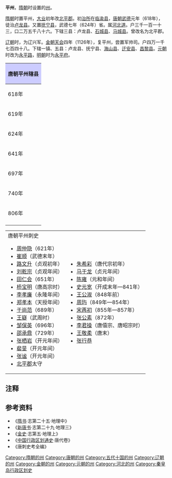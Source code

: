 '''平州'''，[[隋朝|隋朝]]时设置的[[州|州]]。

[[隋朝|隋朝]]时置平州，[[大业_(年号)|大业]]初年改[[北平郡|北平郡]]。初[[治所|治所]]在[[临渝县|临渝县]]，[[唐朝|唐朝]][[武德|武德]]元年（618年），徒治[[卢龙县|卢龙县]]。又置[[抚宁县|抚宁县]]，武德七年（624年）省。属[[河北道|河北道]]。户三千一百一十三，口二万五千八十六。下辖三县：卢龙县、[[石城县_(武周)|石城县]]、[[马城县|马城县]]。曾改名为北平郡。

[[辽朝|辽朝]]时，为辽兴军。[[金朝|金朝]][[天会_(金朝)|天会]]四年（1126年），复平州，尝置军帅司。户四万一千七百四十八。下辖一镇、五县：卢龙县、抚宁县、[[海山县|海山县]]、[[迁安县|迁安县]]、[[昌黎县|昌黎县]]。[[元朝|元朝]]时改为[[永平路_(元代)|永平路]]，[[明朝|明朝]]时为[[永平府|永平府]]。

{| align=center class="wikitable" style="width:600px; text-align:center"
|-
!colspan="2" style="background:#ccccff"|'''唐朝平州辖县'''
|-
|618年||[[临渝县|临渝县]]<ref>今[[河北省|河北省]][[抚宁县|抚宁县]][[榆关镇|榆关镇]]</ref>、[[肥如县|肥如县]]
|-
|619年||[[肥如县|肥如县]]（改名[[卢龙县|卢龙县]]）、[[临渝县|临渝县]]、（新设[[抚宁县|抚宁县]]<ref>今[[河北省|河北省]][[抚宁县|抚宁县]][[抚宁镇|抚宁镇]]</ref>）
|-
|624年||[[卢龙县|卢龙县]]（废除[[临渝县|临渝县]]、[[抚宁县|抚宁县]]）
|-
|641年||[[卢龙县|卢龙县]]（重设[[临渝县|临渝县]]）
|-
|697年||[[卢龙县|卢龙县]]（废除[[临渝县|临渝县]]，新增[[石城县|石城县]]<ref>今[[河北省|河北省]][[丰润县|丰润县]][[王官营镇|王官营镇]]</ref>）
|-
|740年||[[卢龙县|卢龙县]]、[[石城县|石城县]]（新增[[马城县|马城县]]<ref>今[[河北省|河北省]][[乐亭县|乐亭县]][[古河乡|古河乡]]</ref>）
|-
|806年||[[卢龙县|卢龙县]]、[[石城县|石城县]]、[[马城县|马城县]]<ref>改治今[[河北省|河北省]][[滦南县|滦南县]][[马城镇|马城镇]]</ref>
|-
|}
{|
|valign=top|
;唐朝平州刺史
*[[周仲隐|周仲隐]]（621年）
*[[崔顺|崔顺]]（武德末年）
*[[路文升|路文升]]（贞观初年）
*[[刘乾宗|刘乾宗]]（贞观年间）
*[[田仁会|田仁会]]（651年）
*[[桥宝明|桥宝明]]（唐高宗时）
*[[李孝廉|李孝廉]]（永隆年间）
*[[郑孝本|郑孝本]]（天授年间）
*[[于尚范|于尚范]]（689年）
*[[王嶷|王嶷]]（武周时）
*[[邹保英|邹保英]]（696年）
*[[邵承鼎|邵承鼎]]（729年）
*[[张栖岩|张栖岩]]（开元年间）
*[[裴旻|裴旻]]（开元年间）
*[[张谧|张谧]]（开元年间）
*[[北平郡|北平郡]]太守
|valign=top|
*[[朱希彩|朱希彩]]（唐代宗初年）
*[[马于龙|马于龙]]（贞元年间）
*[[陈雍|陈雍]]（元和年间）
*[[史元宽|史元宽]]（开成末年—841年）
*[[王公淑|王公淑]]（848年前）
*[[周玙|周玙]]（849年—854年）
*[[宋再初|宋再初]]（855年—857年）
*[[张公素|张公素]]（872年）
*[[李君操|李君操]]（唐僖宗、唐昭宗时）
*[[王敬柔|王敬柔]]（唐末）
*[[张行恭|张行恭]]
|}

== 注释 ==
{{reflist}}
== 参考资料 ==
*《[[隋书|隋书]]·志第二十五·地理中》
*《[[新唐书|新唐书]]·志第二十九·地理三》
*《[[金史|金史]]·志第五·地理上》
*《[[中国行政区划通史|中国行政区划通史]]·唐代卷》
*《唐刺史考全编》
{{隋朝行政區劃|nocat}}
{{唐朝行政區劃|nocat}}
{{五代行政區劃|nocat}}
{{金朝行政区划|nocat}}
{{DEFAULTSORT:P}}
[[Category:隋朝的州|Category:隋朝的州]]
[[Category:唐朝的州|Category:唐朝的州]]
[[Category:五代十国的州|Category:五代十国的州]]
[[Category:辽朝的州|Category:辽朝的州]]
[[Category:金朝的州|Category:金朝的州]]
[[Category:元朝的州|Category:元朝的州]]
[[Category:河北的州|Category:河北的州]]
[[Category:秦皇岛行政区划史|Category:秦皇岛行政区划史]]